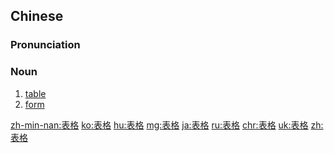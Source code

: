 ==Chinese==
{{zh-forms}}

===Pronunciation===
{{zh-pron
|m=biǎogé
|c=biu2 gaak3
|mn=qz,tw,xm:pió-keh/zz:pió-keeh/tw:piáu-keh
|cat=n
}}

===Noun===
{{zh-noun}}

# [[table]]
# [[form]]

[[zh-min-nan:表格]]
[[ko:表格]]
[[hu:表格]]
[[mg:表格]]
[[ja:表格]]
[[ru:表格]]
[[chr:表格]]
[[uk:表格]]
[[zh:表格]]